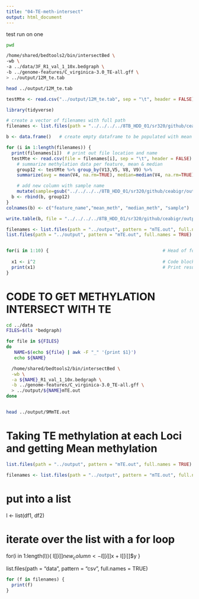 ```yaml
---
title: "04-TE-meth-intersect"
output: html_document
---
```


test run on one

```bash
pwd

```

```bash
/home/shared/bedtools2/bin/intersectBed \
-wb \
-a ../data/3F_R1_val_1_10x.bedgraph \
-b ../genome-features/C_virginica-3.0_TE-all.gff \
> ../output/12M_te.tab
```

```bash
head ../output/12M_te.tab
```


```r
testMte <- read.csv("../output/12M_te.tab", sep = "\t", header = FALSE)
```


```r
library(tidyverse)
```


```r

# create a vector of filenames with full path 
filenames <- list.files(path = "../../../../8TB_HDD_01/sr320/github/ceabigr/output", pattern = "mTE.out", full.names = TRUE)  

b <- data.frame()   # create empty dataframe to be populated with mean & median summary stats for each feature within a sample 

for (i in 1:length(filenames)) {  
  print(filenames[i])  # print out file location and name 
  testMte <- read.csv(file = filenames[i], sep = "\t", header = FALSE) # read in each sample data 
    # summarize methylation data per feature, mean & median 
    group12 <- testMte %>% group_by(V13,V5, V8, V9) %>%   
    summarize(avg = mean(V4, na.rm=TRUE), median=median(V4, na.rm=TRUE)) %>%

    # add new column with sample name 
    mutate(sample=gsub("../../../../8TB_HDD_01/sr320/github/ceabigr/output/", "", filenames[i]))
  b <- rbind(b, group12)
}
colnames(b) <- c("feature_name","mean_meth", "median_meth", "sample")

write.table(b, file = "../../../../8TB_HDD_01/sr320/github/ceabigr/output/transposon_summary_allsamples.txt",quote = F, row.names = F, sep = "\t")


```

```r
filenames <- list.files(path = "../output", pattern = "mTE.out", full.names = TRUE)
list.files(path = "../output", pattern = "mTE.out", full.names = TRUE)


for(i in 1:10) {                                           # Head of for-loop
 
  x1 <- i^2                                                # Code block
  print(x1)                                                # Print results
}
```






# CODE TO GET METHYLATION INTERSECT WITH TE

```bash
cd ../data
FILES=$(ls *bedgraph)

for file in ${FILES}
do
   NAME=$(echo ${file} | awk -F "_" '{print $1}')
   echo ${NAME}

  /home/shared/bedtools2/bin/intersectBed \
  -wb \
  -a ${NAME}_R1_val_1_10x.bedgraph \
  -b ../genome-features/C_virginica-3.0_TE-all.gff \
  > ../output/${NAME}mTE.out
done  



```
```bash
head ../output/9MmTE.out
```


# Taking TE methylation at each Loci and getting Mean methylation


```r
list.files(path = "../output", pattern = "mTE.out", full.names = TRUE)


```


```r
filenames <- list.files(path = "../output", pattern = "mTE.out", full.names = TRUE)

```


# put into a list
l <- list(df1, df2)

# iterate over the list with a for loop
for(i in 1:length(l)){
  l[[i]]$new_column <- l[[i]]$x + l[[i]]$y
}

list.files(path = "data", pattern = "csv", full.names = TRUE)

```r

for (f in filenames) {
  print(f)
}


```






